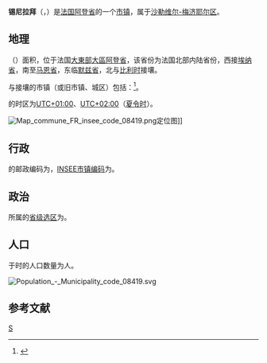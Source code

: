 {{noteTA|G1=法国地名}}
{{Infobox French commune}}
'''锡尼拉拜'''（{{lang-fr|Signy-l'Abbaye}}，{{IPA-fr|siɲi labei}}）是[[法国|法国]][[阿登省|阿登省]]的一个[[市镇_(法国)|市镇]]，属于[[沙勒维尔-梅济耶尔区|沙勒维尔-梅济耶尔区]]。

== 地理 ==
{{PAGENAMEBASE}}（{{wikidata|property|linked|P625}}）面积{{wikidata|properties|P2046}}，位于法国[[大東部大區|大東部大區]][[阿登省|阿登省]]，该省份为法国北部内陆省份，西接[[埃纳省|埃纳省]]，南至[[马恩省|马恩省]]，东临[[默兹省|默兹省]]，北与[[比利时|比利时]]接壤。

与{{PAGENAMEBASE}}接壤的市镇（或旧市镇、城区）包括：{{Wikidata|properties|linked|P47}}<ref name="geo">{{Cite web|url=https://www.geoportail.gouv.fr/carte|title=Carte|accessdate=2020-03-22|author=Géoportail|language=fr|publisher=Géoportail|archive-date=2017-01-29|archive-url=https://web.archive.org/web/20170129154129/https://www.geoportail.gouv.fr/carte/|dead-url=no}}</ref>。

{{PAGENAMEBASE}}的时区为[[UTC+01:00|UTC+01:00]]、[[UTC+02:00|UTC+02:00]]（[[夏时制|夏令时]]）。

[[File:Map_commune_FR_insee_code_08419.png|thumb]]定位图]]{{Clear|left}}
== 行政 ==
{{PAGENAMEBASE}}的邮政编码为{{wikidata|properties|P281}}，[[法国国家统计与经济研究所|INSEE市镇编码]]为{{wikidata|properties|P374}}。

== 政治 ==
{{PAGENAMEBASE}}所属的[[縣_(法國)|省级选区]]为{{WikidataLink|{{wikidata|properties|raw|best||P7938}}}}。

== 人口 ==
{{PAGENAMEBASE}}于{{wikidata|qualifier|P1082|P585}}时的人口数量为{{wikidata|property|raw|P1082}}人。

[[File:Population_-_Municipality_code_08419.svg|thumb]]{{Clear|left}}
== 参考文献 ==
{{Reflist}}

{{阿登省市镇}}
[[Category:阿登省市镇|S]]